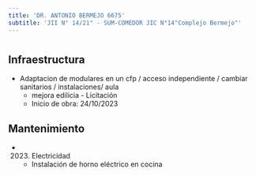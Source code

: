```yaml
---
title: 'DR. ANTONIO BERMEJO 6675'
subtitle: 'JII N° 14/21° - SUM-COMEDOR JIC N°14"Complejo Bermejo"'
---
```


#
## Infraestructura

* Adaptacion de modulares en un cfp / acceso independiente / cambiar sanitarios / instalaciones/ aula 
    + mejora edilicia - Licitación 
    + Inicio de obra: 24/10/2023 






## Mantenimiento

*  (2023) Electricidad 
    + Instalación de horno eléctrico en cocina



